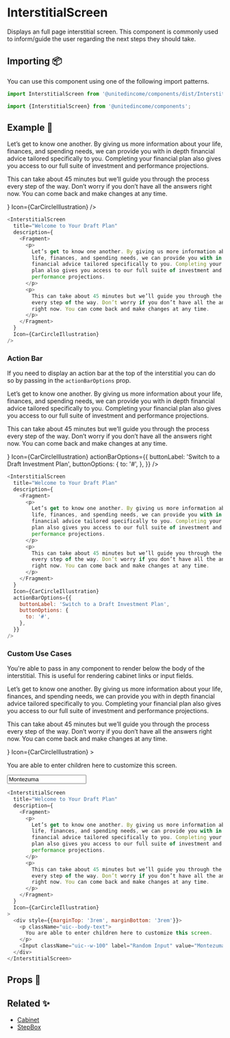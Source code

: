 
# InterstitialScreen

Displays an full page interstitial screen. This component is commonly used to inform/guide the user regarding the next steps they should take.

## Importing 📦

You can use this component using one of the following import patterns.

```javascript
import InterstitialScreen from '@unitedincome/components/dist/InterstitialScreen';
```

```javascript
import {InterstitialScreen} from '@unitedincome/components';
```

## Example 🚀

<Preview>
  <InterstitialScreen
    title="Welcome to Your Draft Plan"
    description={
      <Fragment>
        <p>
          Let’s get to know one another. By giving us more information about
          your life, finances, and spending needs, we can provide you with in
          depth financial advice tailored specifically to you. Completing your
          financial plan also gives you access to our full suite of investment
          and performance projections.
        </p>
        <p>
          This can take about 45 minutes but we’ll guide you through the process
          every step of the way. Don’t worry if you don’t have all the answers
          right now. You can come back and make changes at any time.
        </p>
      </Fragment>
    }
    Icon={CarCircleIllustration}
  />
</Preview>

```javascript
<InterstitialScreen
  title="Welcome to Your Draft Plan"
  description={
    <Fragment>
      <p>
        Let’s get to know one another. By giving us more information about your
        life, finances, and spending needs, we can provide you with in depth
        financial advice tailored specifically to you. Completing your financial
        plan also gives you access to our full suite of investment and
        performance projections.
      </p>
      <p>
        This can take about 45 minutes but we’ll guide you through the process
        every step of the way. Don’t worry if you don’t have all the answers
        right now. You can come back and make changes at any time.
      </p>
    </Fragment>
  }
  Icon={CarCircleIllustration}
/>
```

### Action Bar

If you need to display an action bar at the top of the interstitial you can do so by passing in the `actionBarOptions` prop.

<Preview>
  <InterstitialScreen
    title="Welcome to Your Draft Plan"
    description={
      <Fragment>
        <p>
          Let’s get to know one another. By giving us more information about
          your life, finances, and spending needs, we can provide you with in
          depth financial advice tailored specifically to you. Completing your
          financial plan also gives you access to our full suite of investment
          and performance projections.
        </p>
        <p>
          This can take about 45 minutes but we’ll guide you through the process
          every step of the way. Don’t worry if you don’t have all the answers
          right now. You can come back and make changes at any time.
        </p>
      </Fragment>
    }
    Icon={CarCircleIllustration}
    actionBarOptions={{
      buttonLabel: 'Switch to a Draft Investment Plan',
      buttonOptions: {
        to: '#',
      },
    }}
  />
</Preview>

```javascript
<InterstitialScreen
  title="Welcome to Your Draft Plan"
  description={
    <Fragment>
      <p>
        Let’s get to know one another. By giving us more information about your
        life, finances, and spending needs, we can provide you with in depth
        financial advice tailored specifically to you. Completing your financial
        plan also gives you access to our full suite of investment and
        performance projections.
      </p>
      <p>
        This can take about 45 minutes but we’ll guide you through the process
        every step of the way. Don’t worry if you don’t have all the answers
        right now. You can come back and make changes at any time.
      </p>
    </Fragment>
  }
  Icon={CarCircleIllustration}
  actionBarOptions={{
    buttonLabel: 'Switch to a Draft Investment Plan',
    buttonOptions: {
      to: '#',
    },
  }}
/>
```

### Custom Use Cases

You're able to pass in any component to render below the body of the interstitial. This is useful for rendering cabinet links or input fields.

<Preview>
  <InterstitialScreen
    title="Welcome to Your Draft Plan"
    description={
      <Fragment>
        <p>
          Let’s get to know one another. By giving us more information about
          your life, finances, and spending needs, we can provide you with in
          depth financial advice tailored specifically to you. Completing your
          financial plan also gives you access to our full suite of investment
          and performance projections.
        </p>
        <p>
          This can take about 45 minutes but we’ll guide you through the process
          every step of the way. Don’t worry if you don’t have all the answers
          right now. You can come back and make changes at any time.
        </p>
      </Fragment>
    }
    Icon={CarCircleIllustration}
  >
    <div style={{marginTop: '3rem', marginBottom: '3rem'}}>
      <p className="uic--body-text">
        You are able to enter children here to customize this screen.
      </p>
      <Input className="uic--w-100" label="Random Input" value="Montezuma" />
    </div>
  </InterstitialScreen>
</Preview>

```javascript
<InterstitialScreen
  title="Welcome to Your Draft Plan"
  description={
    <Fragment>
      <p>
        Let’s get to know one another. By giving us more information about your
        life, finances, and spending needs, we can provide you with in depth
        financial advice tailored specifically to you. Completing your financial
        plan also gives you access to our full suite of investment and
        performance projections.
      </p>
      <p>
        This can take about 45 minutes but we’ll guide you through the process
        every step of the way. Don’t worry if you don’t have all the answers
        right now. You can come back and make changes at any time.
      </p>
    </Fragment>
  }
  Icon={CarCircleIllustration}
>
  <div style={{marginTop: '3rem', marginBottom: '3rem'}}>
    <p className="uic--body-text">
      You are able to enter children here to customize this screen.
    </p>
    <Input className="uic--w-100" label="Random Input" value="Montezuma" />
  </div>
</InterstitialScreen>
```

## Props 🔧

<Props of={InterstitialScreen} />

## Related ✨

- [Cabinet](/?path=/story/molecules-cabinet--default)
- [StepBox](/?path=/docs/molecules-stepbox--default)
